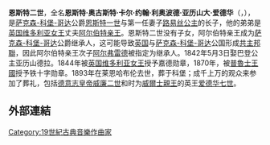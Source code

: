 {{Infobox royalty
| name            = 恩斯特二世
| full name       = {{lang-de|Ernst August Karl Johann Leopold Alexander Eduard}}<br>{{lang-en|Ernest Augustus Charles John Leopold Alexander Edward}}
| image           = Ernest II, Duke of Saxe-Coburg and Gotha.jpg
| caption         = Ernest II, c. 1880.
| reign           = 1844年1月29日1-1893年8月22日
| succession      = [[萨克森-科堡-哥达公爵|萨克森-科堡-哥达公爵]]
| predecessor     = [[恩斯特一世_(萨克森-科堡-哥达公爵)|恩斯特一世]]
| successor       = [[阿爾弗雷德_(薩克森-科堡-哥達公爵)|阿爾弗雷德]]
| spouse          = [[巴登的亞歷山德琳|巴登的亞歷山德琳]]
| house           = [[萨克森-科堡-哥达王朝|萨克森-科堡-哥达王朝]]
| father          = [[恩斯特一世_(萨克森-科堡-哥达)|恩斯特一世]]
| mother          = [[路易丝公主_(萨克森-哥达-阿尔滕堡)|路易丝公主]]
| birth_date      = {{birth date|1818|6|21|df=y}}
| birth_place     = [[薩克森-科堡-薩爾費爾德|薩克森-科堡-薩爾費爾德]][[科堡|科堡]]
| death_date      = {{death date and age|1893|8|22|1818|6|21|df=y}}
| death_place     = [[薩克森-科堡-哥達|薩克森-科堡-哥達]][[腓特烈羅達|腓特烈羅達]]
| place of burial = [[科堡|科堡]]{{tsl|de|Morizkirche (Coburg)||Moritzkirche}}
| religion        = [[信義宗|信義宗]]
|}}
'''恩斯特二世'''，全名'''恩斯特·奥古斯特·卡尔·约翰·利奥波德·亚历山大·爱德华'''（{{lang-de|Ernst August Karl Johann Leopold Alexander Eduard}}，{{bd|1818年|6月21日|1893年|8月22日|}}），是[[萨克森-科堡-哥达|萨克森-科堡-哥达]]公爵[[恩斯特一世_(萨克森-科堡-哥达)|恩斯特一世]]与第一任妻子[[路易丝公主_(萨克森-哥达-阿尔滕堡)|路易丝公主]]的长子，他的弟弟是[[英国|英国]][[维多利亚_(英国女王)|维多利亚女王]]丈夫[[阿尔伯特亲王|阿尔伯特亲王]]。恩斯特二世没有子女，阿尔伯特亲王成为[[萨克森-科堡-哥达|萨克森-科堡-哥达]]公爵继承人，这可能导致[[英国|英国]]与[[萨克森-科堡-哥达|萨克森-科堡-哥达]]公国形成[[共主邦聯|共主邦聯]]，因此阿尔伯特亲王次子[[阿尔弗雷德_(萨克森-科堡-哥达公爵)|阿尔弗雷德]]被指定为继承人。1842年5月3日娶巴登公主亚历山德拉。1844年被[[英国|英国]][[维多利亚_(英国女王)|维多利亚女王]]授予嘉德勋章，1870年，被[[普魯士王國|普魯士王國]]授予铁十字勋章。1893年在莱恩哈布伦去世，葬于科堡；成千上万的观众来参加了葬礼，包括[[德意志皇帝|德意志皇帝]][[威廉二世_(德国)|威廉二世]]和时为[[威爾士親王|威爾士親王]]的英王[[爱德华七世|爱德华七世]]。

== 外部連結 ==
{{commons category}}
{{s-start}}
{{s-hou|[[薩克森-科堡-哥達王朝|薩克森-科堡-哥達王朝]]|1818年|6月21日|1893年|8月22日|[[韋廷王朝|韋廷王朝]]}}
{{s-reg}}
{{s-bef|before=[[恩斯特一世_(薩克森-科堡-哥達公爵)|恩斯特一世]]}}
{{s-ttl|title=[[薩克森統治者列表|薩克森-科堡-哥達公爵]]|years=1844年－1893年}}
{{s-aft|after=[[亞爾菲臘_(薩克森-科堡-哥達公爵)|亞爾菲臘]]}}
{{s-end}}

{{Authority control}}

{{DEFAULTSORT:Ernest 02 Of Saxe-Coburg And Gotha, Duke}}
[[Category:19世紀古典音樂作曲家|Category:19世紀古典音樂作曲家]]